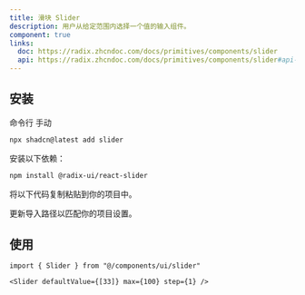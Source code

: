 ```yaml
---
title: 滑块 Slider
description: 用户从给定范围内选择一个值的输入组件。
component: true
links:
  doc: https://radix.zhcndoc.com/docs/primitives/components/slider
  api: https://radix.zhcndoc.com/docs/primitives/components/slider#api-reference
---
```


<ComponentPreview name="slider-demo" description="一个滑块组件。" />

## 安装

<CodeTabs>

<TabsList>
  <TabsTrigger value="cli">命令行</TabsTrigger>
  <TabsTrigger value="manual">手动</TabsTrigger>
</TabsList>
<TabsContent value="cli">

```bash
npx shadcn@latest add slider
```

</TabsContent>

<TabsContent value="manual">

<Steps>

<Step>安装以下依赖：</Step>

```bash
npm install @radix-ui/react-slider
```

<Step>将以下代码复制粘贴到你的项目中。</Step>

<ComponentSource name="slider" title="components/ui/slider.tsx" />

<Step>更新导入路径以匹配你的项目设置。</Step>

</Steps>

</TabsContent>

</CodeTabs>

## 使用

```tsx
import { Slider } from "@/components/ui/slider"
```

```tsx
<Slider defaultValue={[33]} max={100} step={1} />
```
